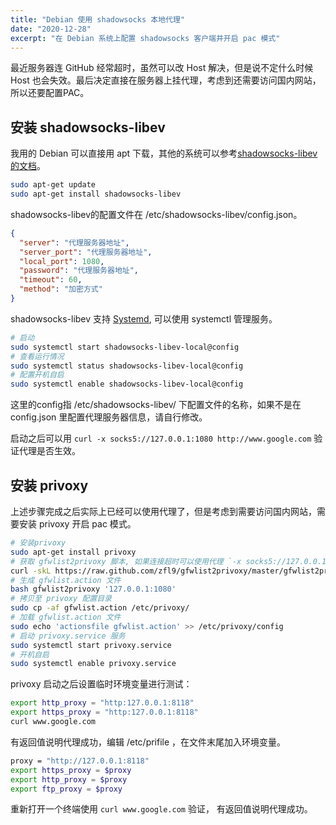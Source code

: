 ```yaml
---
title: "Debian 使用 shadowsocks 本地代理"
date: "2020-12-28"
excerpt: "在 Debian 系统上配置 shadowsocks 客户端并开启 pac 模式"
---
```


最近服务器连 GitHub 经常超时，虽然可以改 Host 解决，但是说不定什么时候 Host 也会失效。最后决定直接在服务器上挂代理，考虑到还需要访问国内网站，所以还要配置PAC。

## 安装 shadowsocks-libev

我用的 Debian 可以直接用 apt 下载，其他的系统可以参考[shadowsocks-libev的文档](https://github.com/shadowsocks/shadowsocks-libev#installation)。

```bash
sudo apt-get update 
sudo apt-get install shadowsocks-libev
```

shadowsocks-libev的配置文件在 /etc/shadowsocks-libev/config.json。

```json
{
  "server": "代理服务器地址",
  "server_port": "代理服务器地址",
  "local_port": 1080,
  "password": "代理服务器地址",
  "timeout": 60,
  "method": "加密方式"
}
```

shadowsocks-libev 支持 [Systemd](https://zh.wikipedia.org/zh-hans/Systemd), 可以使用 systemctl 管理服务。

```bash
# 启动
sudo systemctl start shadowsocks-libev-local@config
# 查看运行情况
sudo systemctl status shadowsocks-libev-local@config
# 配置开机自启
sudo systemctl enable shadowsocks-libev-local@config
```

这里的config指 /etc/shadowsocks-libev/ 下配置文件的名称，如果不是在 config.json 里配置代理服务器信息，请自行修改。

启动之后可以用 `curl -x socks5://127.0.0.1:1080 http://www.google.com` 验证代理是否生效。

## 安装 privoxy

上述步骤完成之后实际上已经可以使用代理了，但是考虑到需要访问国内网站，需要安装 privoxy 开启 pac 模式。

```bash
# 安装privoxy
sudo apt-get install privoxy
# 获取 gfwlist2privoxy 脚本, 如果连接超时可以使用代理 `-x socks5://127.0.0.1:1080`
curl -skL https://raw.github.com/zfl9/gfwlist2privoxy/master/gfwlist2privoxy -o gfwlist2privoxy
# 生成 gfwlist.action 文件
bash gfwlist2privoxy '127.0.0.1:1080'
# 拷贝至 privoxy 配置目录
sudo cp -af gfwlist.action /etc/privoxy/
# 加载 gfwlist.action 文件
sudo echo 'actionsfile gfwlist.action' >> /etc/privoxy/config
# 启动 privoxy.service 服务
sudo systemctl start privoxy.service
# 开机自启
sudo systemctl enable privoxy.service
```

privoxy 启动之后设置临时环境变量进行测试：

```bash
export http_proxy = "http:127.0.0.1:8118"
export https_proxy = "http:127.0.0.1:8118"
curl www.google.com
```

有返回值说明代理成功，编辑 /etc/prifile ，在文件末尾加入环境变量。

```bash
proxy = "http://127.0.0.1:8118"
export https_proxy = $proxy
export http_proxy = $proxy
export ftp_proxy = $proxy
```

重新打开一个终端使用 `curl www.google.com` 验证， 有返回值说明代理成功。